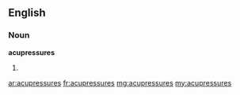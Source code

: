 ==English==

===Noun===
'''acupressures'''

# {{plural of|[[acupressure]]}}

[[ar:acupressures]]
[[fr:acupressures]]
[[mg:acupressures]]
[[my:acupressures]]